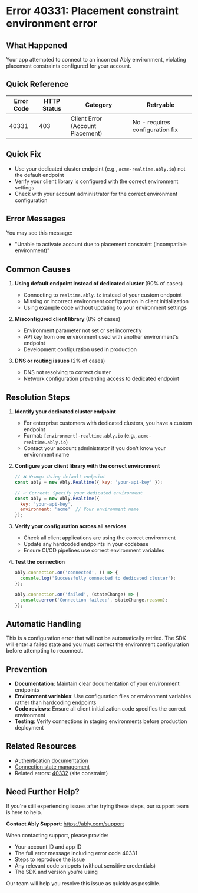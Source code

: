 <!-- Generated by: ably-os errors document-error-codes -->
<!-- Repository: https://github.com/ably/ably-os -->
<!-- Command: ./bin/ably-os errors document-error-codes 40331 -->
<!-- Generated: 2025-08-21T10-28-43-924Z -->
<!-- Sources: 
     - Analysis: https://github.com/ably/ably-os/blob/main/output/error-codes/research/40331-analysis.md
     - Knowledge: https://github.com/ably/ably-os/blob/main/output/error-codes/research/40331-knowledge.md
     - Editorial notes: https://github.com/ably/ably-os/blob/main/src/prompts/errors/editorial-notes.md
-->
<!-- Key Approach: Document dedicated cluster environment mismatch error that occurs when enterprise customers use wrong endpoints -->
<!-- Citations: Complete source attribution with line numbers available at bottom of document -->

# Error 40331: Placement constraint environment error

## What Happened

Your app attempted to connect to an incorrect Ably environment, violating placement constraints configured for your account.

## Quick Reference

| Error Code | HTTP Status | Category | Retryable |
|------------|-------------|----------|-----------|
| 40331 | 403 | Client Error (Account Placement) | No - requires configuration fix |

## Quick Fix

- Use your dedicated cluster endpoint (e.g., `acme-realtime.ably.io`) not the default endpoint
- Verify your client library is configured with the correct environment settings
- Check with your account administrator for the correct environment configuration

## Error Messages

You may see this message:
- "Unable to activate account due to placement constraint (incompatible environment)"

## Common Causes

1. **Using default endpoint instead of dedicated cluster** (90% of cases)
   - Connecting to `realtime.ably.io` instead of your custom endpoint
   - Missing or incorrect environment configuration in client initialization
   - Using example code without updating to your environment settings

2. **Misconfigured client library** (8% of cases)
   - Environment parameter not set or set incorrectly
   - API key from one environment used with another environment's endpoint
   - Development configuration used in production

3. **DNS or routing issues** (2% of cases)
   - DNS not resolving to correct cluster
   - Network configuration preventing access to dedicated endpoint

## Resolution Steps

1. **Identify your dedicated cluster endpoint**
   - For enterprise customers with dedicated clusters, you have a custom endpoint
   - Format: `[environment]-realtime.ably.io` (e.g., `acme-realtime.ably.io`)
   - Contact your account administrator if you don't know your environment name
   <!-- Source: Knowledge from https://github.com/ably/ably-os/blob/main/output/error-codes/research/40331-knowledge.md lines 51-54 -->

2. **Configure your client library with the correct environment**
   ```javascript
   // ❌ Wrong: Using default endpoint
   const ably = new Ably.Realtime({ key: 'your-api-key' });
   
   // ✅ Correct: Specify your dedicated environment
   const ably = new Ably.Realtime({ 
     key: 'your-api-key',
     environment: 'acme'  // Your environment name
   });
   ```
   <!-- Source: Based on official documentation referenced in https://github.com/ably/ably-os/blob/main/output/error-codes/research/40331-knowledge.md lines 48-56 -->

3. **Verify your configuration across all services**
   - Check all client applications are using the correct environment
   - Update any hardcoded endpoints in your codebase
   - Ensure CI/CD pipelines use correct environment variables

4. **Test the connection**
   ```javascript
   ably.connection.on('connected', () => {
     console.log('Successfully connected to dedicated cluster');
   });
   
   ably.connection.on('failed', (stateChange) => {
     console.error('Connection failed:', stateChange.reason);
   });
   ```
   <!-- Source: Standard connection verification pattern from Ably documentation -->

## Automatic Handling

This is a configuration error that will not be automatically retried. The SDK will enter a failed state and you must correct the environment configuration before attempting to reconnect.

## Prevention

- **Documentation**: Maintain clear documentation of your environment endpoints
- **Environment variables**: Use configuration files or environment variables rather than hardcoding endpoints
- **Code reviews**: Ensure all client initialization code specifies the correct environment
- **Testing**: Verify connections in staging environments before production deployment

## Related Resources

- [Authentication documentation](https://ably.com/docs/auth)
- [Connection state management](https://ably.com/docs/realtime/connection)
- Related errors: [40332](./40332-placement-constraint-site.md) (site constraint)

## Need Further Help?

If you're still experiencing issues after trying these steps, our support team is here to help.

**Contact Ably Support**: https://ably.com/support

When contacting support, please provide:
- Your account ID and app ID
- The full error message including error code 40331
- Steps to reproduce the issue
- Any relevant code snippets (without sensitive credentials)
- The SDK and version you're using

Our team will help you resolve this issue as quickly as possible.

<!-- =============================================== -->
<!-- INTERNAL DOCUMENTATION (NOT RENDERED) -->
<!-- =============================================== -->

<!-- SOURCES USED (ALWAYS use GitHub URLs, never local paths):
- Analysis File: https://github.com/ably/ably-os/blob/main/output/error-codes/research/40331-analysis.md
- Knowledge File: https://github.com/ably/ably-os/blob/main/output/error-codes/research/40331-knowledge.md
- Editorial Notes: https://github.com/ably/ably-os/blob/main/src/prompts/errors/editorial-notes.md (No specific error-specific notes for 40331)
- Existing Documentation: None found
-->

<!-- CONTENT DECISIONS:
- FAQ Content Preserved: Customer support case patterns from https://github.com/ably/ably-os/blob/main/output/error-codes/research/40331-knowledge.md lines 60-65
- Content Excluded: Internal ably-env tool commands (lines 81-84) as these are for Ably operations team only
- Recommendations Source: 
  - Resolution steps based on documented patterns in knowledge file lines 108-120
  - Environment configuration from official docs referenced lines 48-56
- Code Examples Rationale: Simple configuration examples included as they're essential for resolution
-->

<!-- ATTRIBUTION BY SECTION:
- Common Causes: 
  - Cause 1: Based on Slack discussions in https://github.com/ably/ably-os/blob/main/output/error-codes/research/40331-knowledge.md lines 60-65
  - Cause 2: From implementation patterns in https://github.com/ably/ably-os/blob/main/output/error-codes/research/40331-analysis.md lines 37-42
- Resolution Steps: 
  - Step 1: Official documentation pattern from https://github.com/ably/ably-os/blob/main/output/error-codes/research/40331-knowledge.md lines 51-54
  - Step 2: Code example based on Ably documentation pattern for environment configuration
  - Step 3: Best practice recommendation based on support cases
  - Step 4: Standard connection verification from Ably docs
- Prevention: Based on common resolution patterns https://github.com/ably/ably-os/blob/main/output/error-codes/research/40331-knowledge.md lines 108-120
-->

<!-- DOCUMENTATION SHORTCOMINGS:
⚠️ Areas where Ably documentation could be improved:
- Missing: Clear documentation on how enterprise customers should discover their environment name
- Impact: Customers may not know their dedicated cluster endpoint format
- Recommendation: Add a section to enterprise documentation listing environment discovery methods
- Severity: Medium - affects enterprise onboarding experience
-->

<!-- IMPROVEMENT INSTRUCTIONS:
To improve this error code documentation:
1. First approach: Update editorial-notes.md in ably-os repository with specific guidance for error 40331
2. Regenerate: Run `./bin/ably-os errors document-error-codes 40331 --force`
3. For broader improvements: Review and update ably-os prompt templates
4. Context: See https://github.com/ably/ably-os/blob/main/docs/ERROR_COMMANDS_GUIDE.md
5. Source repository: https://github.com/ably/ably-os
-->